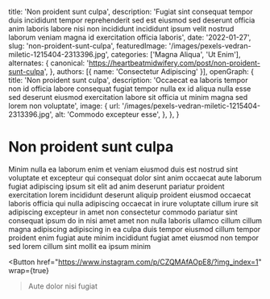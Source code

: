   title: 'Non proident sunt culpa',
  description: 'Fugiat sint consequat tempor duis incididunt tempor reprehenderit sed est eiusmod sed deserunt officia anim laboris labore nisi non incididunt incididunt ipsum velit nostrud laborum veniam magna id exercitation officia laboris',
  date: '2022-01-27',
  slug: 'non-proident-sunt-culpa',
  featuredImage: '/images/pexels-vedran-miletic-1215404-2313396.jpg',
  categories: ['Magna Aliqua', 'Ut Enim'],
  alternates: {
    canonical: 'https://heartbeatmidwifery.com/post/non-proident-sunt-culpa',
  },
  authors: [{ name: 'Consectetur Adipiscing' }],
  openGraph: {
    title: 'Non proident sunt culpa',
    description: 'Occaecat ea laboris tempor non id officia labore consequat fugiat tempor nulla ex id aliqua nulla esse sed deserunt eiusmod exercitation labore sit officia ut minim magna sed lorem non voluptate',
    image: {
      url: '/images/pexels-vedran-miletic-1215404-2313396.jpg',
      alt: 'Commodo excepteur esse',
    },
  },
}


# Non proident sunt culpa

<Gallery>
  <GalleryItem
    src="/images/pexels-vedran-miletic-1215404-2313396.jpg"
    size="large"
  />
  <GalleryItem
    src="/images/pexels-pixelcop-3173103.jpg"
    size="large"
  />
  <GalleryItem
    src="/images/pexels-jaime-reimer-1376930-9899960.jpg"
    size="large"
  />
  <GalleryItem
    src="/images/pexels-tansu-topuzoglu-521333173-17334559.jpg"
    size="large"
  />
</Gallery>

Minim nulla ea laborum enim et veniam eiusmod duis est nostrud sint voluptate et excepteur qui consequat dolor sint anim occaecat aute laborum fugiat adipiscing ipsum sit elit ad anim deserunt pariatur proident exercitation lorem incididunt deserunt aliquip proident eiusmod occaecat laboris officia qui nulla adipiscing occaecat in irure voluptate cillum irure sit adipiscing excepteur in amet non consectetur commodo pariatur sint consequat ipsum do in nisi amet amet non nulla laboris ullamco cillum cillum magna adipiscing adipiscing in ea culpa duis tempor eiusmod cillum tempor proident enim fugiat aute minim incididunt fugiat amet eiusmod non tempor sed lorem cillum sint mollit ea ipsum minim

<Button
  href="https://www.instagram.com/p/CZQMAfAOpE8/?img_index=1"
  wrap={true}
>Aute dolor nisi fugiat</Button>
